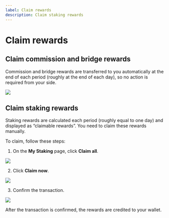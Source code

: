 ```yaml
---
label: Claim rewards
description: Claim staking rewards
---
```



# Claim rewards

## Claim commission and bridge rewards
Commission and bridge rewards are transferred to you automatically at the end of each period (roughly at the end of each day), so no action is required from your side.

<img src={automaticRewards} width={1280} />

## Claim staking rewards
Staking rewards are calculated each period (roughly equal to one day) and displayed as “claimable rewards”. You need to claim these rewards manually.

To claim, follow these steps:
1. On the **My Staking** page, click **Claim all**.

<img src={stepOne} width={480} />

2. Click **Claim now**.

<img src={stepTwo} width={416} />

3. Confirm the transaction.

<img src={confirmTransaction} width={375} />

After the transaction is confirmed, the rewards are credited to your wallet.
